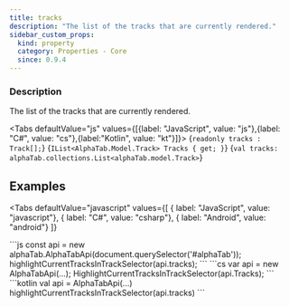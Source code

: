 ```yaml
---
title: tracks
description: "The list of the tracks that are currently rendered."
sidebar_custom_props:
  kind: property
  category: Properties - Core
  since: 0.9.4
---
```



<SinceBadge since="0.9.4" />

<PropertyDescription />

### Description
The list of the tracks that are currently rendered.

<Tabs defaultValue="js" values={[{label: "JavaScript", value: "js"},{label: "C#", value: "cs"},{label:"Kotlin", value: "kt"}]}>
<TabItem value="js">
<CodeBlock language="ts">{`readonly tracks : Track[];`}</CodeBlock>
</TabItem>
<TabItem value="cs">
<CodeBlock language="csharp">{`IList<AlphaTab.Model.Track> Tracks { get; }`}</CodeBlock>
</TabItem>
<TabItem value="kt">
<CodeBlock language="kotlin">{`val tracks: alphaTab.collections.List<alphaTab.model.Track>`}</CodeBlock>
</TabItem>
</Tabs>


## Examples

<Tabs
    defaultValue="javascript"
    values={[
      { label: "JavaScript", value: "javascript"},
      { label: "C#", value: "csharp"},
      { label: "Android", value: "android"}
    ]}
>
<TabItem value="javascript">
```js
const api = new alphaTab.AlphaTabApi(document.querySelector('#alphaTab'));
highlightCurrentTracksInTrackSelector(api.tracks);
```
</TabItem>
<TabItem value="csharp">
```cs
var api = new AlphaTabApi<MyControl>(...);
HighlightCurrentTracksInTrackSelector(api.Tracks);
```
</TabItem>
<TabItem value="android">
```kotlin
val api = AlphaTabApi<MyControl>(...)
highlightCurrentTracksInTrackSelector(api.tracks)
```
</TabItem>
</Tabs>
